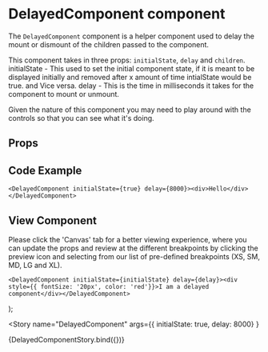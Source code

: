 

<Meta
  title="Components/Misc/DelayedComponent"
  component={DelayedComponent}
/>

# DelayedComponent component
The `DelayedComponent` component is a helper component used to delay the mount or dismount of the children passed to the component. 

This component takes in three props: `initialState`, `delay` and `children`. 
initialState - This used to set the initial component state, if it is meant to be displayed initially and removed after x amount of time intialState would be true. and Vice versa.
delay - This is the time in milliseconds it takes for the component to mount or unmount. 

Given the nature of this component you may need to play around with the controls so that you can see what it's doing. 



## Props
<Props of={DelayedComponent} />

## Code Example
`<DelayedComponent initialState={true} delay={8000}><div>Hello</div></DelayedComponent>`

## View Component
Please click the 'Canvas' tab for a better viewing experience, where you can update the props and review at the different breakpoints by clicking the preview icon and selecting from our list of pre-defined breakpoints (XS, SM, MD, LG and XL).

    <DelayedComponent initialState={initialState} delay={delay}><div style={{ fontSize: '20px', color: 'red'}}>I am a delayed component</div></DelayedComponent>
);

<Story name="DelayedComponent"
  args={{ initialState: true, delay: 8000} }
>
  {DelayedComponentStory.bind({})}
</Story>